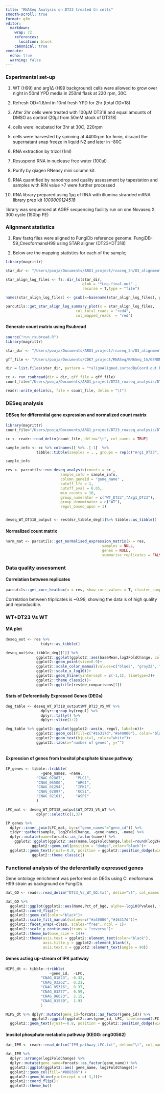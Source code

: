 ```yaml
---
title: "RNASeq Analysis on DT23 treated Cn cells"
smooth-scroll: true
format: gfm
editor:
  markdown:
    wrap: 72
    references: 
      location: block
    canonical: true
execute:
  echo: true
  warning: false
---
```


### Experimental set-up

1.  WT (H99) and arg1∆ (H99 background) cells were allowed to grow over
    night in 50ml YPD media in 250ml flask at 220 rpm, 30C.

2.  Refresh OD=1.8/ml in 10ml fresh YPD for 2hr (total OD=18)

3.  After 2hr cells were treated with 100µM DT318 and equal amounts of
    DMSO as control (20µl from 50mM stock of DT318)

4.  cells were incubated for 3hr at 30C, 220rpm

5.  cells were harvested by spinning at 4400rpm for 5min, discard the
    supernatant snap freeze in liquid N2 and later in -80C

6.  RNA extraction by trizol (1ml)

7.  Resuspend RNA in nuclease free water (100µl)

8.  Purify by qiagen RNeasy mini column kit.

9.  RNA quantified by nanodrop and quality assessment by tapestation and
    samples with RIN value \>7 were further processed

10. RNA library prepared using 1µg of RNA with illumina stranded mRNA
    library prep kit *1000000124518*

library was sequenced at AGRF sequencing facility run on one Novaseq X
300 cycle (150bp PE)

### Alignment statistics

1.  Raw fastq files were aligned to FungiDb reference genome:
    FungiDB-59_CneoformansH99 using STAR aligner (DT23=DT318)

2.  Below are the mapping statistics for each of the sample;

```r

library(magrittr)

star_dir <- "/Users/pooja/Documents/ARG1_project/rnaseq_3h/03_alignment/for_DT318_paper/"

star_align_log_files <- fs::dir_ls(star_dir, 
                                   glob = "*Log.final.out" ,
                                   recurse = T,type = "file")

names(star_align_log_files) <- gsub(x=basename(star_align_log_files), pattern ="*_star_alignLog.final.out", replacement = "")

parcutils::get_star_align_log_summary_plot(x = star_align_log_files,
                                col_total_reads = "red4", 
                                col_mapped_reads  = "red") 

```

#### Generate count matrix using Rsubread

```r

source("run_rsubread.R")
library(magrittr)

star_dir <- "/Users/pooja/Documents/ARG1_project/rnaseq_3h/03_alignment/for_DT318_paper"

gff_file <- "/Users/pooja/Documents/CDK7_project/RNASeq/RNASeq_1h/GENOME/FungiDB-59_CneoformansH99.gff"

dir = list.files(star_dir, pattern = "*alignAligned.sortedByCoord.out.bam$", full.names = TRUE)

cc <- run_rsubread(dir = dir, gff_file = gff_file)
count_file="/Users/pooja/Documents/ARG1_project/DT23_rnaseq_analysis/DT23_Vs_WT_3h_count_mat.txt"

readr::write_delim(cc, file = count_file, delim = "\t")
```

### DESeq analysis

#### DESeq for differential gene expression and normalized count matrix

```r

library(magrittr)
count_file="/Users/pooja/Documents/ARG1_project/DT23_rnaseq_analysis/DT23_Vs_WT_3h_count_mat.txt"

cc <- readr::read_delim(count_file, delim="\t", col_names = TRUE) 

sample_info <- cc %>% colnames() %>% .[-1]  %>%
              tibble::tibble(samples = . , groups = rep(c("Arg1_DT23", "WT","WT_DT23") , each = 3)) 

sample_info

res <- parcutils::run_deseq_analysis(counts = cc ,
                         sample_info = sample_info,
                         column_geneid = "gene_name" ,
                         cutoff_lfc = 1,
                         cutoff_pval = 0.05,
                         min_counts = 10,
                         group_numerator = c("WT_DT23","Arg1_DT23"),
                         group_denominator = c("WT"),
                         regul_based_upon = 1)


deseq_WT_DT318_output <- res$dsr_tibble_deg[1]%>% tibble::as_tibble()


```

#### Normalized count matrix

```r

norm_mat <- parcutils::get_normalised_expression_matrix(x = res, 
                                            samples = NULL,
                                            genes = NULL,
                                            summarise_replicates = FALSE)
```

### Data quality assessment

#### Correlation between replicates

```r
parcutils::get_corr_heatbox(x = res, show_corr_values = T, cluster_samples = F, plot_type = "upper")
```

Correlation between triplicates is \~0.99, showing the data is of high
quality and reproducible.

### WT+DT23 Vs WT

#### MA plot 

```r

deseq_out <- res %>% 
                tidyr::as_tibble() 

deseq_out$dsr_tibble_deg[[1]] %>%
              ggplot2::ggplot(ggplot2::aes(baseMean,log2FoldChange, color=regul))+
              ggplot2::geom_point(size=0.9)+
              ggplot2::scale_color_manual(values=c("blue2", "gray22", "red2"))+
              ggplot2::scale_x_log10()+
              ggplot2::geom_hline(yintercept = c(-1,1), linetype=2)+
              ggplot2::theme_classic()+
              ggplot2::ggtitle(res$de_comparisons[1])

```

#### Stats of Deferentially Expressed Genes (DEGs)

```r

deg_table <- deseq_WT_DT318_output$WT_DT23_VS_WT %>% 
                dplyr::group_by(regul) %>% 
                dplyr::tally() %>%
                dplyr::slice(1:2)

deg_table %>% ggplot2::ggplot(ggplot2::aes(n, regul, label=n))+
              ggplot2::geom_col(fill=c("#16317d","#a40000"), color="black")+
              ggplot2::geom_text(hjust=1, color="white")+
              ggplot2::labs(x="number of genes", y="")
              
```

#### Expression of genes from Inositol phosphate kinase pathway

```r

IP_genes <- tibble::tribble(
                ~gene_names, ~name,
              "CNAG_02867",     "PLC1",
              "CNAG_06500",     "ARG1",
              "CNAG_01294",     "IPK1",
              "CNAG_02897",     "KCS1",
              "CNAG_02161",     "ASP1"
              )

LFC_mat <- deseq_WT_DT318_output$WT_DT23_VS_WT %>% 
              dplyr::select(c(1,3))

IP_genes %>% 
  dplyr::inner_join(LFC_mat, by=c("gene_names"="gene_id")) %>%
  tidyr::gather(sample, log2FoldChange, -gene_names, -name) %>% 
  dplyr::mutate(name=forcats::as_factor(name)) %>%
    ggplot2::ggplot(ggplot2::aes(name,log2FoldChange,label=round(log2FoldChange,2), fill=sample))+     
            ggplot2::geom_col(position = "dodge",color="black")+
  ggplot2::geom_text(vjust=-0.8, position = ggplot2::position_dodge(width = .9))+
            ggplot2::theme_classic()
```

### Functional analysis of the deferentially expressed genes

Gene ontology enrichment was performed on DEGs using C. neoformans H99
strain as background on FungiDb.

```r

dat_GO <- readr::read_delim("DT23_Vs_WT_GO.txt", delim="\t", col_names = TRUE) %>% dplyr::mutate(class=forcats::as_factor(class), Name=forcats::as_factor(Name))

dat_GO %>% 
  ggplot2::ggplot(ggplot2::aes(Name,Pct_of_bgd, alpha=-log10(Pvalue), fill=class))+
  ggplot2::coord_flip()+
  ggplot2::geom_col(color="black")+
  ggplot2::scale_fill_manual(values=c("#a40000","#16317d"))+
  ggplot2::facet_wrap(~class, scales="free", ncol = 1)+
  ggplot2::scale_y_continuous(trans = "reverse")+
  ggplot2::theme_bw(base_size = 14)+
  ggplot2::theme(axis.text = ggplot2::element_text(color="black"),
                 axis.title.y = ggplot2::element_blank(),
                 axis.text.x = ggplot2::element_text(angle = 90))
```

#### Genes acting up-stream of IPK pathway

```r

MIPS_dt <- tibble::tribble(
                    ~gene_id,  ~LFC,
                "CNAG_01823", -0.32,
                "CNAG_03262",  0.21,
                "CNAG_05316",  0.37,
                "CNAG_03277",  0.59,
                "CNAG_06623",  2.15,
                "CNAG_01539",  1.93
                )

MIPS_dt %>% dplyr::mutate(gene_id=forcats::as_factor(gene_id)) %>%
            ggplot2::ggplot(ggplot2::aes(gene_id, LFC, label=round(LFC,2)))+ ggplot2::geom_col(fill="gold3", color="black")+
  ggplot2::geom_text(vjust=-0.8, position = ggplot2::position_dodge(width = .9))+ ggplot2::theme_bw()
```

#### Inositol phosphate metabolic pathway (KEGG: cng00562)

```r

dat_IPM <- readr::read_delim("IPM_pathway_LFC.txt", delim="\t", col_names = TRUE)

dat_IPM %>% 
  dplyr::arrange(log2FoldChange) %>%
  dplyr::mutate(gene_name=forcats::as_factor(gene_name)) %>%
  ggplot2::ggplot(ggplot2::aes( gene_name, log2FoldChange))+
  ggplot2::geom_col(fill="#8B8386") +
  ggplot2::geom_hline(yintercept = c(-1,1))+
  ggplot2::coord_flip()+
  ggplot2::theme_bw()
```
